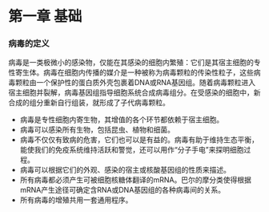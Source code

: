 # 第一章 基础

### 病毒的定义

病毒是一类极微小的感染物，仅能在其感染的细胞内繁殖：它们是其宿主细胞的专性寄生体。病毒在细胞内传播的媒介是一种被称为病毒颗粒的传染性粒子，这些病毒颗粒由一个保护性的蛋白质外壳包裹着DNA或RNA基因组。随着病毒颗粒进入宿主细胞并裂解，病毒基因组指导细胞系统合成病毒组分。在受感染的细胞中，新合成的组分重新自行组装，就形成了子代病毒颗粒。

- 病毒是专性细胞内寄生物，其增值的各个环节都依赖于宿主细胞。
- 病毒可以感染所有生物，包括昆虫、植物和细菌。
- 病毒不仅仅有致病的危害，它们也可以是有益的。病毒有助于维持生态平衡，能使我们的免疫系统维持活跃和警觉，还可以用作“分子手电”来探明细胞过程。
- 病毒可以根据它们的外观、感染的宿主或核酸基因组的性质来描述。
- 所有病毒都必须产生可被细胞核糖体翻译的mRNA。巴尔的摩分类使得根据mRNA产生途径可确定含RNA或DNA基因组的各种病毒间的关系。
- 所有病毒的增殖共用一套通用程序。
